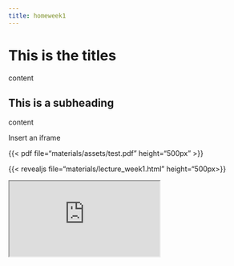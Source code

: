 ```yaml
---
title: homeweek1
---
```


# This is the titles

content

## This is a subheading

content

Insert an iframe\

{{< pdf file="materials/assets/test.pdf" height="500px" >}}

{{< revealjs file="materials/lecture_week1.html" height="500px>}}

<div>

```{=html}
<iframe class="slide-deck" src="https://introrm.littlemonkeylab.com/materials/lecture_week1.html"></iframe>
```

</div>
